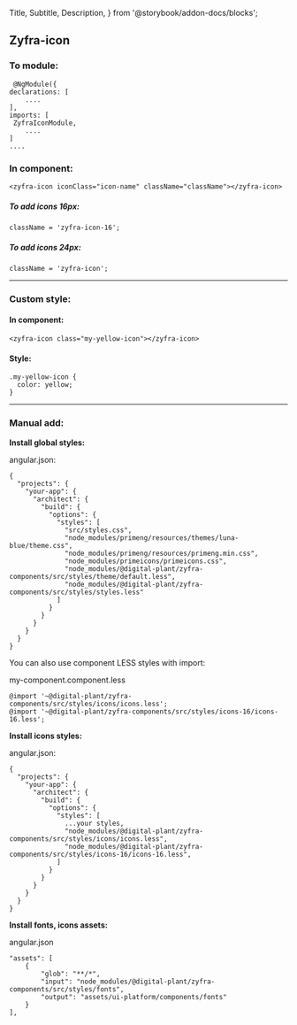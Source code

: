 

  Title,
  Subtitle,
  Description,
} from '@storybook/addon-docs/blocks';

<style>{`
    .innerZoomElementWrapper > * {
        display: block!important;
    }
    .sbdocs-subtitle {
        border-bottom: 1px solid rgba(0, 0, 0, .1)!important;
        margin-bottom: 10px;
        margin-top: 10px;
    }

    .sbdocs-p {
        margin:0;
    }

    .css-tmvzag {
        margin: 10px 0 25px
    }

`}</style>

## Zyfra-icon

### To module:
<Preview>


     @NgModule({
    declarations: [
        ....
    ],
    imports: [
     ZyfraIconModule,
        ....
    ]
    ....

</Preview>

### In component:

```
<zyfra-icon iconClass="icon-name" className="className"></zyfra-icon>

```
##### To add icons 16px: 
`className = 'zyfra-icon-16';`

##### To add icons 24px: 
`className = 'zyfra-icon';`
***

### Custom style:

#### In component:

```
<zyfra-icon class="my-yellow-icon"></zyfra-icon>
```
#### Style: 

```
.my-yellow-icon {
  color: yellow;
}
```
***
### Manual add: 

**Install global styles:**

angular.json:
```
{
  "projects": {
    "your-app": {
      "architect": {
        "build": {
          "options": {
            "styles": [
              "src/styles.css",
              "node_modules/primeng/resources/themes/luna-blue/theme.css",
              "node_modules/primeng/resources/primeng.min.css",
              "node_modules/primeicons/primeicons.css",
              "node_modules/@digital-plant/zyfra-components/src/styles/theme/default.less",
              "node_modules/@digital-plant/zyfra-components/src/styles/styles.less"
            ]
          }
        }
      }
    }
  }
}
```

You can also use component LESS styles with import:

my-component.component.less
```
@import '~@digital-plant/zyfra-components/src/styles/icons/icons.less';
@import '~@digital-plant/zyfra-components/src/styles/icons-16/icons-16.less';
```

**Install icons styles:**

angular.json:
```
{
  "projects": {
    "your-app": {
      "architect": {
        "build": {
          "options": {
            "styles": [
              ...your styles,
              "node_modules/@digital-plant/zyfra-components/src/styles/icons/icons.less",
              "node_modules/@digital-plant/zyfra-components/src/styles/icons-16/icons-16.less",
            ]
          }
        }
      }
    }
  }
}
```

**Install fonts, icons assets:**

angular.json
```
"assets": [
    {
        "glob": "**/*",
        "input": "node_modules/@digital-plant/zyfra-components/src/styles/fonts",
        "output": "assets/ui-platform/components/fonts"
    }
],
```